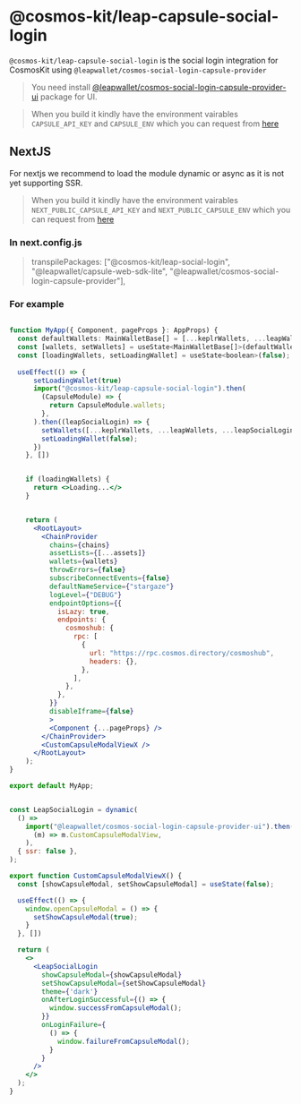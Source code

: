 # @cosmos-kit/leap-capsule-social-login


`@cosmos-kit/leap-capsule-social-login` is the social login integration for CosmosKit using `@leapwallet/cosmos-social-login-capsule-provider`

> You need install [@leapwallet/cosmos-social-login-capsule-provider-ui](https://www.npmjs.com/package/@leapwallet/cosmos-social-login-capsule-provider-ui) package for UI.

> When you build it kindly have the environment vairables `CAPSULE_API_KEY` and  `CAPSULE_ENV` which you can request from [here](https://7f4shq8oyfd.typeform.com/to/F86oVLhb?typeform-source=usecapsule.com)

## NextJS

For nextjs we recommend to load the module dynamic or async as it is not yet supporting SSR.

> When you build it kindly have the environment vairables `NEXT_PUBLIC_CAPSULE_API_KEY` and  `NEXT_PUBLIC_CAPSULE_ENV` which you can request from [here](https://7f4shq8oyfd.typeform.com/to/F86oVLhb?typeform-source=usecapsule.com)

### In next.config.js

>   transpilePackages: ["@cosmos-kit/leap-social-login", "@leapwallet/capsule-web-sdk-lite", "@leapwallet/cosmos-social-login-capsule-provider"],


### For example

```jsx

function MyApp({ Component, pageProps }: AppProps) {
  const defaultWallets: MainWalletBase[] = [...keplrWallets, ...leapWallets];
  const [wallets, setWallets] = useState<MainWalletBase[]>(defaultWallets)
  const [loadingWallets, setLoadingWallet] = useState<boolean>(false);
    
  useEffect(() => {
      setLoadingWallet(true)
      import("@cosmos-kit/leap-capsule-social-login").then(
        (CapsuleModule) => {
          return CapsuleModule.wallets;
        },
      ).then((leapSocialLogin) => {
        setWallets([...keplrWallets, ...leapWallets, ...leapSocialLogin])
        setLoadingWallet(false);
      })
    }, [])


    if (loadingWallets) {
      return <>Loading...</>
    }


    return (
      <RootLayout>
        <ChainProvider
          chains={chains}
          assetLists={[...assets]}
          wallets={wallets}
          throwErrors={false}
          subscribeConnectEvents={false}
          defaultNameService={"stargaze"}
          logLevel={"DEBUG"}
          endpointOptions={{
            isLazy: true,
            endpoints: {
              cosmoshub: {
                rpc: [
                  {
                    url: "https://rpc.cosmos.directory/cosmoshub",
                    headers: {},
                  },
                ],
              },
            },
          }}
          disableIframe={false}
          >
          <Component {...pageProps} />
        </ChainProvider>
        <CustomCapsuleModalViewX />
      </RootLayout>
    );
}

export default MyApp;


const LeapSocialLogin = dynamic(
  () =>
    import("@leapwallet/cosmos-social-login-capsule-provider-ui").then(
      (m) => m.CustomCapsuleModalView,
    ),
  { ssr: false },
);

export function CustomCapsuleModalViewX() {
  const [showCapsuleModal, setShowCapsuleModal] = useState(false);

  useEffect(() => {
    window.openCapsuleModal = () => {
      setShowCapsuleModal(true);
    }
  }, [])

  return (
    <>
      <LeapSocialLogin
        showCapsuleModal={showCapsuleModal}
        setShowCapsuleModal={setShowCapsuleModal}
        theme={'dark'}
        onAfterLoginSuccessful={() => {
          window.successFromCapsuleModal();
        }}
        onLoginFailure={
          () => {
            window.failureFromCapsuleModal();
          }
        }
      />
    </>
  );
}
```